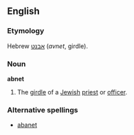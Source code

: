 ==English==

===Etymology===
Hebrew [[אבנט]] (''avnet'', girdle).

===Noun===
'''abnet'''

# The [[girdle]] of a [[Jewish]] [[priest]] or [[officer]].

===Alternative spellings===
*[[abanet]]